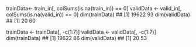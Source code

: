 trainData<- train_in[, colSums(is.na(train_in)) == 0]
validData <- valid_in[, colSums(is.na(valid_in)) == 0]
dim(trainData)
## [1] 19622    93
dim(validData)
## [1] 20 60


trainData <- trainData[, -c(1:7)]
validData <- validData[, -c(1:7)]
dim(trainData)
## [1] 19622    86
dim(validData)
## [1] 20 53